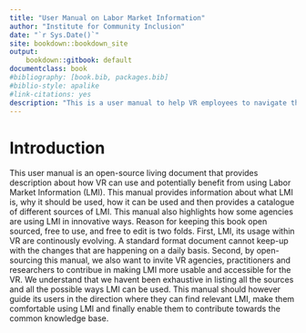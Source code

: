 ```yaml
--- 
title: "User Manual on Labor Market Information"
author: "Institute for Community Inclusion"
date: "`r Sys.Date()`"
site: bookdown::bookdown_site
output:
    bookdown::gitbook: default
documentclass: book
#bibliography: [book.bib, packages.bib]
#biblio-style: apalike
#link-citations: yes
description: "This is a user manual to help VR employees to navigate through multiple sources of labor market information"
---
```

# Introduction {-}
This user manual is an open-source living document that provides description about how VR can use and potentially benefit from using Labor Market Information (LMI). This manual provides information about what LMI is, why it should be used, how it can be used and then provides a catalogue of different sources of LMI. This manual also highlights how some agencies are using LMI in innovative ways. 
Reason for keeping this book open sourced, free to use, and free to edit is two folds. First, LMI, its usage within VR are continously evolving. A standard format document cannot keep-up with the changes that are happening on a daily basis. Second, by open-sourcing this manual, we also want to invite VR agencies, practitioners and researchers to contribue in making LMI more usable and accessible for the VR.
We understand that we havent been exhaustive in listing all the sources and all the possible ways LMI can be used. This manual should however guide its users in the direction where they can find relevant LMI, make them comfortable using LMI and finally enable them to contribute towards the common knowledge base. 


